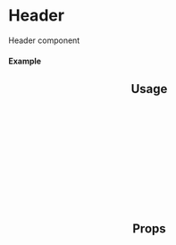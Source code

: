 
<Meta of={Header} title="Header" />

# Header

Header component

#### Example

<Canvas>
  <Header/>
</Canvas>

## Usage

```ts
import { Header } from '@gloabal-regulatory-writing-consulting/gxt-components';;
 const ExampleHeader = () => (
  <Header>
    <Header.Heading>Upload Documents</Header.Heading>
    <Header.Button>
      <Button variant="secondary" children="Add to Catalog" />
      <Button variant="secondary" children="Cancel" />
    </Header.Button>
    <Header.Breadcrumbs>Home {`  >  `} Upload Documents</Header.Breadcrumbs>
  </Header>
);
export default ExampleHeader;
```

## Props
<Controls of={Header.Default} />
